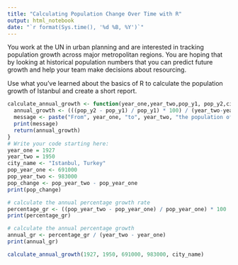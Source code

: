 ```yaml
---
title: "Calculating Population Change Over Time with R"
output: html_notebook
date: "`r format(Sys.time(), '%d %B, %Y')`"
---
```

You work at the UN in urban planning and are interested in tracking population growth across major metropolitan regions. You are hoping that by looking at historical population numbers that you can predict future growth and help your team make decisions about resourcing.

Use what you’ve learned about the basics of R to calculate the population growth of Istanbul and create a short report.

```r
calculate_annual_growth <- function(year_one,year_two,pop_y1, pop_y2,city) {
  annual_growth <- (((pop_y2 - pop_y1) / pop_y1) * 100) / (year_two-year_one)
  message <- paste("From", year_one, "to", year_two, "the population of", city, "grew by approximately", annual_growth, "% each year.")
  print(message)
  return(annual_growth)
}
# Write your code starting here:
year_one = 1927
year_two = 1950
city_name <- "Istanbul, Turkey"
pop_year_one <- 691000
pop_year_two <- 983000
pop_change <- pop_year_two - pop_year_one
print(pop_change)

# calculate the annual percentage growth rate
percentage_gr <- ((pop_year_two - pop_year_one) / pop_year_one) * 100
print(percentage_gr)

# calculate the annual percentage growth
annual_gr <- percentage_gr / (year_two - year_one)
print(annual_gr)

calculate_annual_growth(1927, 1950, 691000, 983000, city_name)
```